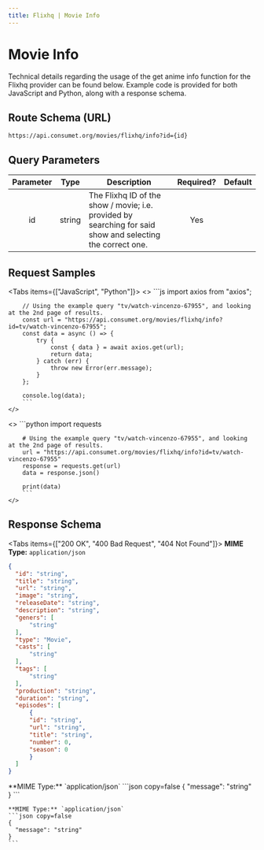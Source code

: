 ```yaml
---
title: Flixhq | Movie Info
---
```



# Movie Info

Technical details regarding the usage of the get anime info function for the Flixhq provider can be found below. Example code is provided for both JavaScript and Python, along with a response schema.

## Route Schema (URL)

```
https://api.consumet.org/movies/flixhq/info?id={id}
```

## Query Parameters

| Parameter |  Type  | Description                                                                                                | Required? | Default |
| :-------: | :----: | ---------------------------------------------------------------------------------------------------------- | :-------: | :-----: |
|    id     | string | The Flixhq ID of the show / movie; i.e. provided by searching for said show and selecting the correct one. |    Yes    |         |

## Request Samples

<Tabs items={["JavaScript", "Python"]}>
  <Tab>
    <>
        ```js
        import axios from "axios";

        // Using the example query "tv/watch-vincenzo-67955", and looking at the 2nd page of results.
        const url = "https://api.consumet.org/movies/flixhq/info?id=tv/watch-vincenzo-67955";
        const data = async () => {
            try {
                const { data } = await axios.get(url);
                return data;
            } catch (err) {
                throw new Error(err.message);
            }
        };

        console.log(data);
        ```
    </>

  </Tab>
  <Tab>
    <>
        ```python
        import requests

        # Using the example query "tv/watch-vincenzo-67955", and looking at the 2nd page of results.
        url = "https://api.consumet.org/movies/flixhq/info?id=tv/watch-vincenzo-67955"
        response = requests.get(url)
        data = response.json()

        print(data)
        ```
    </>

  </Tab>
</Tabs>

## Response Schema

<Tabs items={["200 OK", "400 Bad Request", "404 Not Found"]}>
  <Tab>
  **MIME Type:** `application/json`
  ```json copy=false
  {
    "id": "string",
    "title": "string",
    "url": "string",
    "image": "string",
    "releaseDate": "string",
    "description": "string",
    "geners": [
        "string"
    ],
    "type": "Movie",
    "casts": [
        "string"
    ],
    "tags": [
        "string"
    ],
    "production": "string",
    "duration": "string",
    "episodes": [
        {
        "id": "string",
        "url": "string",
        "title": "string",
        "number": 0,
        "season": 0
        }
    ]
  }
  ```
  </Tab>

  <Tab>
  **MIME Type:** `application/json`
  ```json copy=false
  {
    "message": "string"
  }
  ```
  </Tab>

  <Tab>

    **MIME Type:** `application/json`
    ```json copy=false
    {
      "message": "string"
    }
    ```

  </Tab>
</Tabs>

